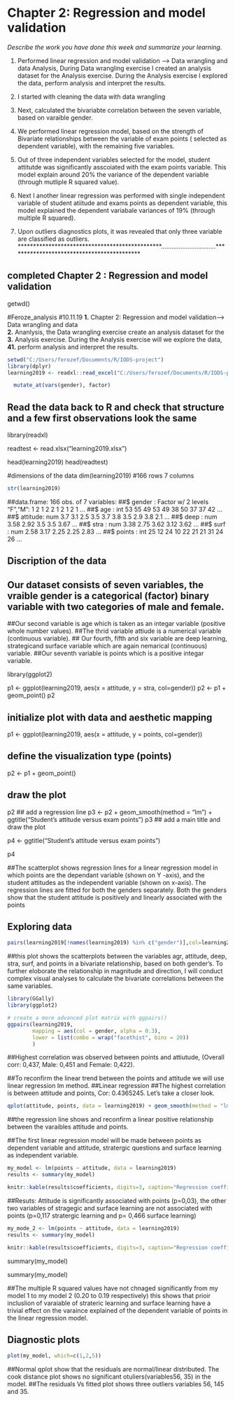 
# Chapter 2: Regression and model validation {.tabset}



*Describe the work you have done this week and summarize your learning.*


1. Performed linear regression and model validation --> Data wrangling and data Analysis, During Data wrangling exercise I created an analysis dataset for the Analysis exercise. During the Analysis exercise I explored the data, perform analysis and interpret the results.

2. I started with cleaning the data with data wrangling
3. Next, calculated the bivariabte correlation between the seven variable, based on varaible gender. 
4. We performed linear regression model, based on the strength of Bivariate relationships between the variable of exam points ( selected as dependent variable), with the remaining five variables. 
5. Out of three independent variables selected for the model, student attitutde was significantly asscoiated with the exam points variable. This model explain around 20% the variance of the dependent variable (through mutliple R squared value). 
6. Next I another linear regression was performed with single independent variable of student atiitude and exams points as dependent variable, this model explained the dependent variabale variances of 19% (through multiple R squared).
7. Upon outliers diagnostics plots, it was revealed that only three variable are classified as outliers.
***********************************************...............................*******************************************

## completed Chapter 2 : Regression and model validation

getwd()


#Feroze_analysis
#10.11.19
**1.**  Chapter 2: Regression and model validation--> Data wrangling and data   
**2.** Ananlysis, the Data wrangling exercise create an analysis dataset for the  
**3.** Analysis exercise. During the Analysis exercise will we explore the data, 
**41.** perform analysis and interpret the results.

```r

setwd("C:/Users/ferozef/Documents/R/IODS-project")
library(dplyr)
learning2019 <- readxl::read_excel("C:/Users/ferozef/Documents/R/IODS-project/learning2019.xlsx") %>%

  mutate_at(vars(gender), factor)
```

## Read the data back to R and check that structure and a few first observations look the same
library(readxl)

readtest <- read.xlsx("learning2019.xlsx")


head(learning2019)
head(readtest)


#dimensions of the data
dim(learning2019)
#166 rows  7 columns

```r
str(learning2019)
```

##data.frame:	166 obs. of  7 variables:
##$ gender  : Factor w/ 2 levels "F","M": 1 2 1 2 2 1 2 1 2 1 ...
##$ age     : int  53 55 49 53 49 38 50 37 37 42 ...
##$ attitude: num  3.7 3.1 2.5 3.5 3.7 3.8 3.5 2.9 3.8 2.1 ...
##$ deep    : num  3.58 2.92 3.5 3.5 3.67 ...
##$ stra    : num  3.38 2.75 3.62 3.12 3.62 ...
##$ surf    : num  2.58 3.17 2.25 2.25 2.83 ...
##$ points  : int  25 12 24 10 22 21 21 31 24 26 ...


## Discription of the data
## Our dataset consists of seven variables, the vraible gender is a categorical (factor) binary variable with two categories of male and female.
##Our second variable is age which is taken as an integar variable (positive whole number values). 
##The thrid variable attiude is a numerical variable (continuous variable).
## Our fourth, fifth and six  variable are deep learning, strategicand surface variable which are again nemarical (continuous)  variable. 
##Our seventh variable is points which is a positive integar variable.


library(ggplot2)

p1 <- ggplot(learning2019, aes(x = attitude, y = stra, col=gender))
p2 <- p1 + geom_point()
p2


## initialize plot with data and aesthetic mapping
p1 <- ggplot(learning2019, aes(x = attitude, y = points, col=gender))

## define the visualization type (points)
p2 <- p1 + geom_point()

## draw the plot
p2
## add a regression line
p3 <- p2 + geom_smooth(method = "lm") + ggtitle("Student's attitude versus exam points")
p3
## add a main title and draw the plot

p4 <- ggtitle("Student's attitude versus exam points")

p4


##The scatterplot shows regression lines for a linear regression model in which points are the dependant variable (shown on Y -axis), and the student attitudes as the independent variable (shown on x-axis). The regression lines are fitted for both the genders separately. Both the genders show that the student attitude is positively and linearly associated with the points


## Exploring data
```r
pairs(learning2019[!names(learning2019) %in% c("gender")],col=learning2019$gender)
```

##this plot shows the scatterplots between the variables agr, attitude, deep, stra, surf, and points in a bivariate relationship, based on both gender's. To further eloborate the relationship in magnitude and direction, I will conduct complex visual analyses to calculate the bivariate correlations between the same variables. 

```r
library(GGally)
library(ggplot2)

# create a more advanced plot matrix with ggpairs()
ggpairs(learning2019, 
        mapping = aes(col = gender, alpha = 0.3), 
        lower = list(combo = wrap("facethist", bins = 20))
        )
```
##Highest correlation was observed between points and attiutude, (Overall corr: 0,437, Male: 0,451 and Female: 0,422).

##To reconfirm the linear trend between the points and attitude we will use linear regression lm method.
##Linear regression
##The highest correlation is between attitude and points, Cor: 0.4365245. Let’s take a closer look.
```r
qplot(attitude, points, data = learning2019) + geom_smooth(method = "lm")
```
##the regression line shows and reconfirm a linear positive relationship between the varaibles attitude and points.


##The first linear regression model will be made between points as dependent variable and attitude, stratergic questions and surface learning  as independent variable.
```r
my_model <- lm(points ~ attitude, data = learning2019)
results <- summary(my_model)

knitr::kable(results$coefficients, digits=3, caption="Regression coefficients")
```
##Resuts: Attitude is significantly associated with points (p=0,03), the other two variables of stragegic and surface learning are not associated with points (p=0,117 stratergic learning and p= 0,466 surface learning)

```r
my_mode_2 <- lm(points ~ attitude, data = learning2019)
results <- summary(my_model)

knitr::kable(results$coefficients, digits=3, caption="Regression coefficients")
```
summary(my_model)

summary(my_model)



##The multiple R squared values have not chnaged significantly from my model 1 to my model 2 (0.20 to 0.19 respectively) this shows that prioir incluslion of varaiable of strateric learning   and surface learning have a trivial effect on the varaince explained of the dependent variable of points in the linear regression model.

## Diagnostic plots
```r
plot(my_model, which=c(1,2,5))
```

##Normal qplot show that the residuals are normal/linear distributed. The cook distance plot shows no significant otuliers(variables56, 35) in the model.
##The residuals Vs fitted plot shows three outliers variables 56, 145 and 35.
